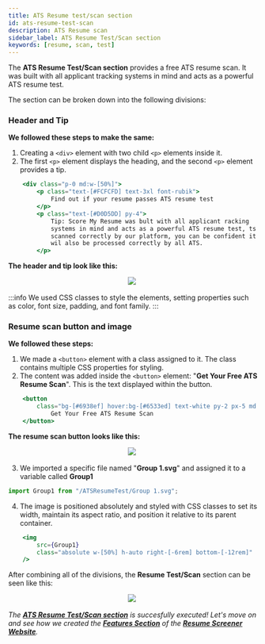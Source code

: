 ```yaml
---
title: ATS Resume test/scan section
id: ats-resume-test-scan
description: ATS Resume scan 
sidebar_label: ATS Resume Test/Scan section
keywords: [resume, scan, test]
---
```

The **ATS Resume Test/Scan section** provides a free ATS resume scan. It was built with all applicant tracking systems in mind and acts as a powerful ATS resume test.

The section can be broken down into the following divisions:

### Header and Tip
**We followed these steps to make the same:**
1. Creating a `<div>` element with two child `<p>` elements inside it. 
2. The first `<p>` element displays the heading, and the second `<p>` element provides a tip. 

```jsx title="index.astro" {2-3,5-9} showLineNumbers
    <div class="p-0 md:w-[50%]">
        <p class="text-[#FCFCFD] text-3xl font-rubik">
            Find out if your resume passes ATS resume test
        </p>
        <p class="text-[#D0D5DD] py-4">
            Tip: Score My Resume was bult with all applicant racking
            systems in mind and acts as a powerful ATS resume test, ts
            scanned correctly by our platform, you can be confident it
            wil also be processed correctly by all ATS.
        </p>       
```   
**The header and tip look like this:**


<p align="center">
<img src={pic} style={{ border: "2px solid gray" }} /> 
</p>

:::info
We used CSS classes to style the elements, setting properties such as color, font size, padding, and font family.
:::

### Resume scan button and image 
**We followed these steps:**
1. We made a `<button>` element with a class assigned to it. The class contains multiple CSS properties for styling.
2. The content was added inside the `<button>` element: "**Get Your Free ATS Resume Scan**". This is the text displayed within the button.            
 

```jsx title="index.astro" {2,3} showLineNumbers
    <button
        class="bg-[#6938ef] hover:bg-[#6533ed] text-white py-2 px-5 md:py-3 md:px-8 rounded-lg mt-4">
            Get Your Free ATS Resume Scan
    </button>
```
**The resume scan button looks like this:**


<p align="center">
<img src={button} style={{ border: "2px solid gray" }} /> 
</p>

3. We imported a specific file named "**Group 1.svg**" and assigned it to a variable called **Group1**

```jsx title="index.astro" {} showLineNumbers
import Group1 from "/ATSResumeTest/Group 1.svg";
```

4. The image is positioned absolutely and styled with CSS classes to set its width, maintain its aspect ratio, and position it relative to its parent container.

```jsx title="index.astro" {2-3} showLineNumbers
    <img
        src={Group1}
        class="absolute w-[50%] h-auto right-[-6rem] bottom-[-12rem]"
    />
```

After combining all of the divisions, the **Resume Test/Scan** section can be seen like this:


<p align="center">
<img src={section} style={{ border: "2px solid gray" }} /> 
</p>

*The **[ATS Resume Test/Scan section](ats-resume-test-scan)** is succesfully executed! Let's move on and see how we created the **[Features Section](features)** of the **[Resume Screener Website](https://rs.tcetmumbai.in/)**.*

